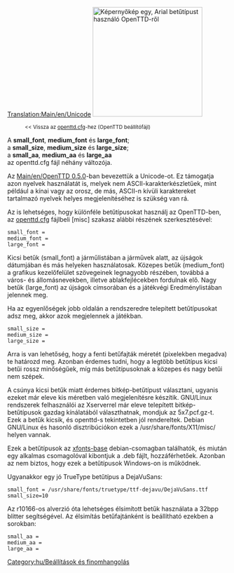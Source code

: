 [[Translation:Main/en/Unicode]]
{{en/-}}
[[File:en/Arialunicode.png|thumb|right|250px|Képernyőkép egy, Arial betűtípust használó OpenTTD-ről]]
:<small><< Vissza az [[Main/hu/openttd.cfg|openttd.cfg]]-hez (OpenTTD beállítófájl)</small>

A '''small_font''', '''medium_font''' és '''large_font''';<br/>
a '''small_size''', '''medium_size''' és '''large_size''';<br/>
a '''small_aa''', '''medium_aa''' és '''large_aa'''<br/>
az openttd.cfg fájl néhány változója.


Az [[Main/en/OpenTTD 0.5.0]]-ban bevezettük a Unicode-ot. Ez támogatja azon nyelvek használatát is, melyek nem ASCII-karakterkészletűek, mint például a kínai vagy az orosz, de más, ASCII-n kívüli karaktereket tartalmazó nyelvek helyes megjelenítéséhez is szükség van rá.

Az is lehetséges, hogy különféle betűtípusokat használj az OpenTTD-ben, az [[Main/hu/Openttd.cfg|openttd.cfg]] fájlbeli [misc] szakasz alábbi részének szerkesztésével:

<pre>small_font =
medium_font =
large_font =</pre>

Kicsi betűk (small_font) a járműlistában a járművek alatt, az újságok dátumjában és más helyeken használatosak.
Közepes betűk (medium_font) a grafikus kezelőfelület szövegeinek legnagyobb részében, továbbá a város- és állomásnevekben, illetve ablakfejlécekben fordulnak elő.
Nagy betűk (large_font) az újságok címsorában és a játékvégi Eredménylistában jelennek meg.

Ha az egyenlőségek jobb oldalán a rendszeredre telepített betűtípusokat adsz meg, akkor azok megjelennek a játékban.

<pre>small_size =
medium_size =
large_size =</pre>

Arra is van lehetőség, hogy a fenti betűfajták méretét (pixelekben megadva) te határozd meg.
Azonban érdemes tudni, hogy a legtöbb betűtípus kicsi betűi rossz minőségűek, míg más betűtípusoknak a közepes és nagy betűi nem szépek.

A csúnya kicsi betűk miatt érdemes bitkép-betűtípust választani, ugyanis ezeket már eleve kis méretben való megjelenítésre készítik. GNU/Linux rendszerek felhasználói az Xserverrel már eleve telepített bitkép-betűtípusok gazdag kínálatából választhatnak, mondjuk az 5x7.pcf.gz-t. Ezek a betűk kicsik, és openttd-s tekintetben jól rendereltek. Debian GNU/Linux és hasonló disztribúciókon ezek a <nowiki>/usr/share/fonts/X11/misc/</nowiki> helyen vannak.

Ezek a betűtípusok az [http://packages.debian.org/etch/xfonts-base xfonts-base] debian-csomagban találhatók, és miután egy alkalmas csomagolóval kibontjuk a .deb fájlt, hozzáférhetőek. Azonban az nem biztos, hogy ezek a betűtípusok Windows-on is működnek.

Ugyanakkor egy jó TrueType betűtípus a DejaVuSans:
<pre>small_font = /usr/share/fonts/truetype/ttf-dejavu/DejaVuSans.ttf
small_size=10</pre>


Az r10166-os alverzió óta lehetséges élsimított betűk használata a 32bpp blitter segítségével. Az élsimítás betűfajtánként is beállítható ezekben a sorokban:

<pre>small_aa =
medium_aa =
large_aa =</pre>

[[Category:hu/Beállítások és finomhangolás]]